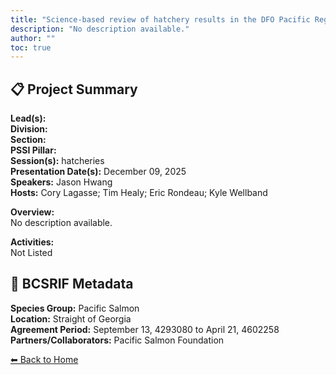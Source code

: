 ```yaml
---
title: "Science-based review of hatchery results in the DFO Pacific Region"
description: "No description available."
author: ""
toc: true
---
```


## 📋 Project Summary

**Lead(s):**   
**Division:**   
**Section:**   
**PSSI Pillar:**   
**Session(s):** hatcheries  
**Presentation Date(s):** December 09, 2025  
**Speakers:** Jason Hwang  
**Hosts:** Cory Lagasse; Tim Healy; Eric Rondeau; Kyle Wellband  

**Overview:**  
No description available.   

**Activities:**  
Not Listed

## 🧬 BCSRIF Metadata

**Species Group:** Pacific Salmon  
**Location:** Straight of Georgia  
**Agreement Period:** September 13, 4293080 to April 21, 4602258  
**Partners/Collaborators:** Pacific Salmon Foundation  

[⬅ Back to Home](../index.qmd)
